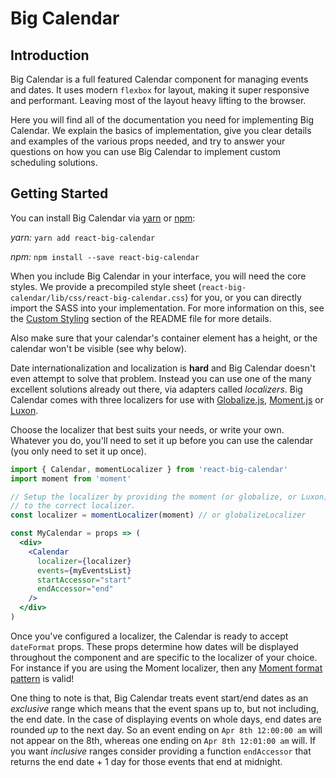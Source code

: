 
<Meta title="Introduction" />

# Big Calendar

## Introduction

Big Calendar is a full featured Calendar component for managing events and dates. It uses modern `flexbox` for layout, making it super responsive and performant. Leaving most of the layout heavy lifting to the browser.

Here you will find all of the documentation you need for implementing Big Calendar. We explain the basics of implementation, give you clear details and examples of the various props needed, and try to answer your questions on how you can use Big Calendar to implement custom scheduling solutions.

## Getting Started

You can install Big Calendar via [yarn](https://yarnpkg.com/en/) or [npm](https://www.npmjs.com/):

_yarn:_ `yarn add react-big-calendar`

_npm:_ `npm install --save react-big-calendar`

When you include Big Calendar in your interface, you will need the core styles. We provide a precompiled style sheet (`react-big-calendar/lib/css/react-big-calendar.css`) for you, or you can directly import the SASS into your implementation. For more information on this, see the [Custom Styling](https://github.com/jquense/react-big-calendar/blob/master/README.md#custom-styling) section of the README file for more details.

Also make sure that your calendar's container element has a height, or the calendar won't be visible (see why below).

Date internationalization and localization is **hard** and Big Calendar doesn't even attempt to
solve that problem. Instead you can use one of the many excellent solutions already
out there, via adapters called _localizers_. Big Calendar comes with three localizers for use
with [Globalize.js](https://github.com/jquery/globalize), [Moment.js](http://momentjs.com/) or [Luxon](https://moment.github.io/luxon).

Choose the localizer that best suits your needs, or write your own. Whatever you do, you'll need to set it up
before you can use the calendar (you only need to set it up once).

```jsx
import { Calendar, momentLocalizer } from 'react-big-calendar'
import moment from 'moment'

// Setup the localizer by providing the moment (or globalize, or Luxon) Object
// to the correct localizer.
const localizer = momentLocalizer(moment) // or globalizeLocalizer

const MyCalendar = props => (
  <div>
    <Calendar
      localizer={localizer}
      events={myEventsList}
      startAccessor="start"
      endAccessor="end"
    />
  </div>
)
```

Once you've configured a localizer, the Calendar is ready to accept `dateFormat` props. These props determine
how dates will be displayed throughout the component and are specific to the localizer of your choice. For
instance if you are using the Moment localizer, then any [Moment format pattern](http://momentjs.com/docs/#/displaying/format/) is valid!

One thing to note is that, Big Calendar treats event start/end dates as an _exclusive_ range which means that the event spans up to, but not including, the end date. In the case of displaying events on whole days, end dates are rounded _up_ to the next day. So an event ending on `Apr 8th 12:00:00 am` will not appear on the 8th, whereas one ending
on `Apr 8th 12:01:00 am` will. If you want _inclusive_ ranges consider providing a function `endAccessor` that returns the end date + 1 day for those events that end at midnight.
